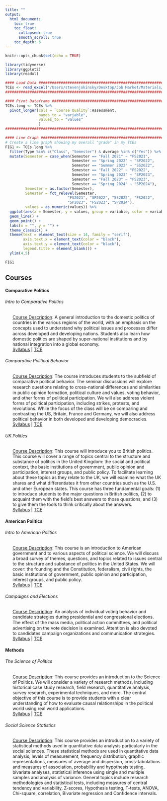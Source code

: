 ```yaml
---
title: ""
output: 
  html_document:
    toc: true
    toc_float: 
      collapsed: true
      smooth_scroll: true
    toc_depth: 6
---
```


```r
knitr::opts_chunk$set(echo = TRUE)

library(tidyverse)
library(ggplot2)
library(readxl)
```

<!-- ## Teaching Philosophy -->
<!-- My teaching philosophy incorporates principles that promote effective conceptual learning as well as teaching transferable skills. The three principles my teaching philosophy centers around are (1) high expectations in the classroom; (2) a focus on teaching transferable skills; and (3) the importance of student-teacher relationships. -->

<!-- Included below are my average teacher course evaluation (TCE) scores by semester on four core competencies: assessment, course quality, learning environment, and teaching quality. The y-axis ranges from *Strongly disagree* (1) to *Strongly agree* (5). -->

```r
#### Load Data #################################################################
TCEs <- read_excel("/Users/stevenjokinsky/Desktop/Job Market/Materials/Statements/Teaching/Effectiveness/TCEs/TCE scores.xlsx")
################################################################################

#### Pivot Dataframe ###########################################################
TCEs.long <- TCEs %>%
  pivot_longer(cols = `Course Quality`:Assessment,
               names_to = "variable",
               values_to = "values"
               )
################################################################################

#### Line Graph ################################################################
# Create a line graph showing my overall "grade" in my TCEs
FIG1 <- TCEs.long %>%
  filter(Type %in% c("Class", "Semester") & Average %in% c("Yes")) %>%
  mutate(Semester = case_when(Semester == "Fall 2021" ~ "FS2021",
                              Semester == "Spring 2022" ~ "SP2022",
                              Semester == "Summer 2022" ~ "SS2022",
                              Semester == "Fall 2022" ~ "FS2022",
                              Semester == "Spring 2023" ~ "SP2023",
                              Semester == "Fall 2023" ~ "FS2023",
                              Semester == "Spring 2024" ~ "SP2024"),
         Semester = as.factor(Semester),
         Semester = fct_relevel(Semester, 
                            "FS2021", "SP2022", "SS2022", "FS2022", 
                            "SP2023", "FS2023", "SP2024"),
         values = as.numeric(values)) %>%
  ggplot(aes(x = Semester, y = values, group = variable, color = variable, shape = variable)) +
  geom_line() +
  geom_point() +
  labs(x = "", y = "") +
  theme_classic() +
  theme(text = element_text(size = 14, family = "serif"),
        axis.text.x = element_text(color = "black"),
        axis.text.y = element_text(color = "black"),
        legend.title = element_blank()) +
  ylim(4,5)

FIG1
```

<!-- For more information, you can download my most recent course evaluations for each of the courses I have taught below, or click [here](./TCE/EoTE.pdf) for a comprehensive pdf of all my past course evaluations. -->

## Courses
#### Comparative Politics
###### Intro to Comparative Politics 
  <ul>
    <li style="list-style-type: none;"> <u>Course Description</u>: A general introduction to the domestic politics of countries in the various regions of the world, with an emphasis on the concepts used to understand why political issues and processes diﬀer across developed and developing nations. Students also learn how domestic politics are shaped by super-national institutions and by national integration into a global economy. </li>
    <li style="list-style-type: none;"> [Syllabus](./Syllabi/Intro-CP-Syllabus-SP24.pdf) | [TCE](./TCE/TCE-Intro-CP-SP24.pdf) </li>
  </ul>

###### Comparative Political Behavior 
  <ul>
    <li style="list-style-type: none;"> <u>Course Description</u>: The course introduces students to the subfield of comparative political behavior. The seminar discussions will explore research questions relating to cross-national diﬀerences and similarities in public opinion formation, political culture and values, voting behavior, and other forms of political participation. We will also address violent forms of political participation, including strikes, protests, and revolutions. While the focus of the class will be on comparing and contrasting the US, Britain, France and Germany, we will also address political behavior in both developed and developing democracies. </li>
    <li style="list-style-type: none;"> [Syllabus](./Syllabi/CPB-Syllabus-FS22.pdf) | [TCE](./TCE/TCE-CPB-FS22.pdf) </li>
  </ul>

###### UK Politics
  <ul>
    <li style="list-style-type: none;"> <u>Course Description</u>: This course will introduce you to British politics. This course will cover a range of topics central to the structure and substance of politics in the United Kingdom: the social and political context, the basic institutions of government, public opinion and participation, interest groups, and public policy. To facilitate learning about these topics as they relate to the UK, we will examine what the UK shares and what diﬀerentiates it from other countries such as the U.S. and other European states. This course has three fundamental goals: (1) to introduce students to the major questions in British politics, (2) to acquaint them with the field’s best answers to those questions, and (3) to give them the tools to think critically about the answers. </li>
    <li style="list-style-type: none;"> [Syllabus](./Syllabi/UK-Politics-Syllabus-FS23.pdf) | [TCE](./TCE/TCE-UK-Politics-FS23.pdf) </li>
  </ul>

#### American Politics
###### Intro to American Politics
  <ul>
    <li style="list-style-type: none;"> <u>Course Description</u>: This course is an introduction to American government and to various aspects of political science. We will discuss a broad survey of themes, questions, and topics related to issues central to the structure and substance of politics in the United States. We will cover: the founding and the Constitution, federalism, civil rights, the basic institutions of government, public opinion and participation, interest groups, and public policy. </li>
    <li style="list-style-type: none;"> [Syllabus](./Syllabi/Intro-AP-Syllabus-FS21.pdf) | [TCE](./TCE/TCE-Intro-AP-FS21.pdf) </li>
  </ul>

###### Campaigns and Elections
  <ul>
    <li style="list-style-type: none;"> <u>Course Description</u>: An analysis of individual voting behavior and candidate strategies during presidential and congressional elections. The eﬀect of the mass media, political action committees, and political advertising on the vote decision is examined. Attention is also devoted to candidates campaign organizations and communication strategies. </li>
    <li style="list-style-type: none;"> [Syllabus](./Syllabi/CE-Syllabus-SP24.pdf) | [TCE](./TCE/TCE-CE-SP24.pdf) </li>
  </ul>

#### Methods
###### The Science of Politics
  <ul>
    <li style="list-style-type: none;"> <u>Course Description</u>: This course provides an introduction to the Science of Politics. We will consider a variety of research methods, including historical case study research, field research, quantitative analysis, survey research, experimental techniques, and more. The central objective of this course is to provide students with a clear understanding of how to evaluate causal relationships in the political world using real world applications. </li>
    <li style="list-style-type: none;"> [Syllabus](./Syllabi/SoP-Syllabus-SP23.pdf) | [TCE](./TCE/TCE-SoP-SP23.pdf) </li>
  </ul>

###### Social Science Statistics
  <ul>
    <li style="list-style-type: none;"> <u>Course Description</u>: This course provides an introduction to a variety of statistical methods used in quantitative data analysis particularly in the social sciences. These statistical methods are used in quantitative data analysis, levels of measurement, frequency distribution, graphic representations, measures of average and dispersion, cross-tabulations and measures of association, probability and hypothesis testing, bivariate analyses, statistical inference using single and multiple samples and analysis of variance. General topics include research methodologies and statistical tests, including measures of central tendency and variability, Z-scores, Hypothesis testing, T-tests, ANOVA, Chi-square, correlation, Bivariate regression and Confidence intervals. </li>
    <!-- <li style="list-style-type: none;"> Syllabus | TCE </li> -->
  </ul>
